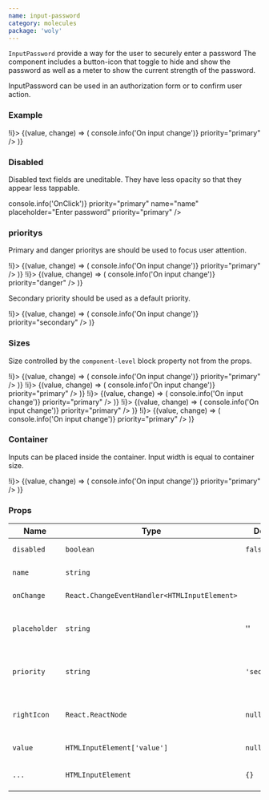 ```yaml
---
name: input-password
category: molecules
package: 'woly'
---
```



`InputPassword` provide a way for the user to securely enter a password
The component includes a button-icon that toggle to hide and show the
password as well as a meter to show the current strength of the password.

InputPassword can be used in an authorization form or to confirm user action.

### Example

<Playground>
  <State initial={false} change={(i) => !i}>
    {(value, change) => (
      <InputPassword
        onClick={change}
        name="name"
        placeholder="Enter password"
        onChange={(event) => console.info('On input change')}
        priority="primary"
      />
    )}
  </State>
</Playground>

### Disabled

Disabled text fields are uneditable. They have less opacity so that they appear less tappable.

<Playground>
  <InputPassword
    disabled
    onClick={(event) => console.info('OnClick')}
    priority="primary"
    name="name"
    placeholder="Enter password"
    priority="primary"
  />
</Playground>

### prioritys

Primary and danger prioritys are should be used to focus user attention.

<Playground direction="vertical">
  <State initial={false} change={(i) => !i}>
    {(value, change) => (
      <InputPassword
        onClick={change}
        name="name"
        placeholder="Enter password"
        onChange={(event) => console.info('On input change')}
        priority="primary"
      />
    )}
  </State>
  <State initial={false} change={(i) => !i}>
    {(value, change) => (
      <InputPassword
        onClick={change}
        name="name"
        placeholder="Enter password"
        onChange={(event) => console.info('On input change')}
        priority="danger"
      />
    )}
  </State>
</Playground>

Secondary priority should be used as a default priority.

<Playground direction="vertical">
  <State initial={false} change={(i) => !i}>
    {(value, change) => (
      <InputPassword
        onClick={change}
        name="name"
        placeholder="Enter password"
        onChange={(event) => console.info('On input change')}
        priority="secondary"
      />
    )}
  </State>
</Playground>

### Sizes

Size controlled by the `component-level` block property not from the props.

<Playground direction="vertical">
  <block.S>
    <State initial={false} change={(i) => !i}>
      {(value, change) => (
        <InputPassword
          onClick={change}
          priority="primary"
          name="name"
          placeholder="Enter password"
          onChange={(event) => console.info('On input change')}
          priority="primary"
        />
      )}
    </State>
  </block.S>
  <block.M>
    <State initial={false} change={(i) => !i}>
      {(value, change) => (
        <InputPassword
          onClick={change}
          priority="primary"
          name="name"
          placeholder="Enter password"
          onChange={(event) => console.info('On input change')}
          priority="primary"
        />
      )}
    </State>
  </block.M>
  <block.L>
    <State initial={false} change={(i) => !i}>
      {(value, change) => (
        <InputPassword
          onClick={change}
          priority="primary"
          name="name"
          placeholder="Enter password"
          onChange={(event) => console.info('On input change')}
          priority="primary"
        />
      )}
    </State>
  </block.L>
  <block.XL>
    <State initial={false} change={(i) => !i}>
      {(value, change) => (
        <InputPassword
          onClick={change}
          priority="primary"
          name="name"
          placeholder="Enter password"
          onChange={(event) => console.info('On input change')}
          priority="primary"
        />
      )}
    </State>
  </block.XL>
  <block.H>
    <State initial={false} change={(i) => !i}>
      {(value, change) => (
        <InputPassword
          onClick={change}
          priority="primary"
          name="name"
          placeholder="Enter password"
          onChange={(event) => console.info('On input change')}
          priority="primary"
        />
      )}
    </State>
  </block.H>
</Playground>

### Container

Inputs can be placed inside the container. Input width is equal to container size.

<Playground direction="vertical">
  <block.L>
    <State initial={false} change={(i) => !i}>
      {(value, change) => (
        <InputPassword
          onClick={change}
          priority="primary"
          name="name"
          placeholder="Enter password"
          onChange={(event) => console.info('On input change')}
          priority="primary"
        />
      )}
    </State>
  </block.L>
</Playground>

### Props

| Name          | Type                                         | Default       | Description                                                 |
| ------------- | -------------------------------------------- | ------------- | ----------------------------------------------------------- |
| `disabled`    | `boolean`                                    | `false`       | HTML disabled attribute                                     |
| `name`        | `string`                                     |               | HTML name attribute                                         |
| `onChange`    | `React.ChangeEventHandler<HTMLInputElement>` |               | Callback when input is changed                              |
| `placeholder` | `string`                                     | ''            | CSS pseudo-element represents the placeholder text          |
| `priority`    | `string`                                     | `'secondary'` | Priority prop to style InputPassword component              |
| `rightIcon`   | `React.ReactNode`                            | `null`        | Component to show on the right side of the text (ex.: Icon) |
| `value`       | `HTMLInputElement['value']`                  | `null`        | HTML value attribute                                        |
| `...`         | `HTMLInputElement`                           | `{}`          | Other props are inherited from `HTMLInputElement`           |
